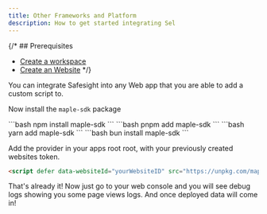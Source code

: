 ```yaml
---
title: Other Frameworks and Platform
description: How to get started integrating Sel
---
```


{/* ## Prerequisites

- [Create a workspace](/onboarding#2-create-your-first-workspace)
- [Create an Website](/onboarding#2-create-your-first-api) */}


You can integrate Safesight into any Web app that you are able to 
add a custom script to.



<Steps titleSize="h3">
<Step  title="Install">

Now install the `maple-sdk` package

<Tabs>
  <Tab title="npm">
  ```bash
    npm install maple-sdk
    ```
  </Tab>
  <Tab title="pnpm">
  ```bash
    pnpm add maple-sdk
    ```
  </Tab>
  <Tab title="yarn">
  ```bash
    yarn add maple-sdk
    ```
  </Tab>
  <Tab title="bun">
  ```bash
    bun install maple-sdk
    ```
  </Tab>
</Tabs>
</Step>

<Step  title="Intializing Safesight">

Add the provider in your apps root root, 
with your previously created websites token.

```html
<script defer data-websiteId="yourWebsiteID" src="https://unpkg.com/maple-sdk@latest/dist/tracker.js"></script>
```

</Step>

<Step  title="Thats it!">

That's already it! 
Now just go to your web console and you will see debug logs showing you some page views logs.
And once deployed data will come in!

</Step>

</Steps>



